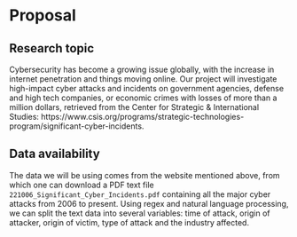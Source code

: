 # Proposal

## Research topic
Cybersecurity has become a growing issue globally, with the increase in internet penetration and things moving online. Our project will investigate high-impact cyber attacks and incidents on government agencies, defense and high tech companies, or economic crimes with losses of more than a million dollars, retrieved from the Center for Strategic & International Studies: https://www.csis.org/programs/strategic-technologies-program/significant-cyber-incidents. 

## Data availability
The data we will be using comes from the website mentioned above, from which one can download a PDF text file `221006_Significant_Cyber_Incidents.pdf` containing all the major cyber attacks from 2006 to present. Using regex and natural language processing, we can split the text data into several variables: time of attack, origin of attacker, origin of victim, type of attack and the industry affected. 
